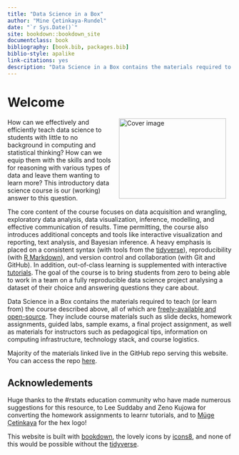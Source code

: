 ```yaml
--- 
title: "Data Science in a Box"
author: "Mine Çetinkaya-Rundel"
date: "`r Sys.Date()`"
site: bookdown::bookdown_site
documentclass: book
bibliography: [book.bib, packages.bib]
biblio-style: apalike
link-citations: yes
description: "Data Science in a Box contains the materials required to teach (or learn from) the course described above, all of which are freely-available and open-source."
---
```


# Welcome {-}

<img src="dsbox.png" width="240" height="180" alt="Cover image" align="right" style="margin: 0 1em 0 1em" />

How can we effectively and efficiently teach data science to students with little to no background in computing and statistical thinking? How can we equip them with the skills and tools for reasoning with various types of data and leave them wanting to learn more? This introductory data science course is our (working) answer to this question.

The core content of the course focuses on data acquisition and wrangling, exploratory data analysis, data visualization, inference, modelling, and effective communication of results. Time permitting, the course also introduces additional concepts and tools like interactive visualization and reporting, text analysis, and Bayesian inference. A heavy emphasis is placed on a consistent syntax (with tools from the [tidyverse](https://www.tidyverse.org/)), reproducibility (with [R Markdown](https://rmarkdown.rstudio.com/)), and version control and collaboration (with Git and GitHub). In addition, out-of-class learning is supplemented with interactive [tutorials](https://rstudio.github.io/learnr/). The goal of the course is to bring students from zero to being able to work in a team on a fully reproducible data science project analysing a dataset of their choice and answering questions they care about.

Data Science in a Box contains the materials required to teach (or learn from) the course described above, all of which are [freely-available and open-source](https://github.com/rstudio-education/datascience-box/blob/master/LICENSE.md). They include course materials such as slide decks, homework assignments, guided labs, sample exams, a final project assignment, as well as materials for instructors such as pedagogical tips, information on computing infrastructure, technology stack, and course logistics. 

Majority of the materials linked live in the GitHub repo serving this website. You can access the repo [here](https://github.com/rstudio-education/datascience-box).

## Acknowledements {-}

Huge thanks to the #rstats education community who have made numerous suggestions for this resource, to Lee Suddaby and Zeno Kujowa for converting the homework assignments to learnr tutorials, and to [Müge Çetinkaya](http://muge.fr/) for the hex logo!

This website is built with [bookdown](https://bookdown.org/), the lovely icons by [icons8](http://icons8.com/), and none of this would be possible without the [tidyverse](https://tidyverse.org/).
